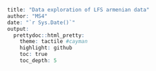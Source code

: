 ```r
title: "Data exploration of LFS armenian data"
author: "MS4"
date: "`r Sys.Date()`"
output:
  prettydoc::html_pretty:
    theme: tactile #cayman
    highlight: github
    toc: true
    toc_depth: 5
```


```r


```